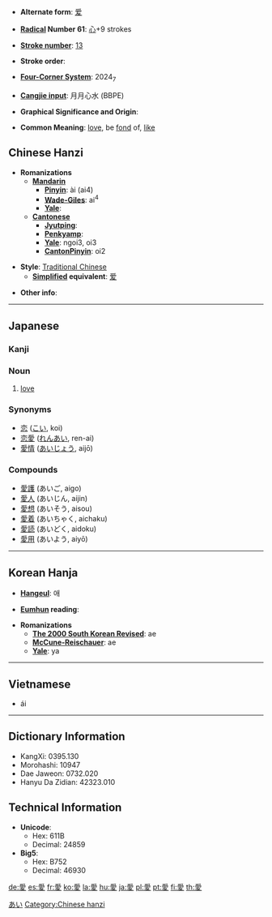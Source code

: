 * '''Alternate form''': [[爱]]

* '''[[Wiktionary:Chinese radical index| Radical]] Number 61''': [[Wiktionary:Chinese radical index 心|心]]+9 strokes

* '''[[Wiktionary:Chinese total strokes index|Stroke number]]''': [[Wiktionary:Chinese total strokes index 13|13]]

* '''Stroke order''': 

* '''[[Wiktionary:Chinese four corner index|Four-Corner System]]''': 2024<sub>7</sub>

* '''[[Wiktionary:Chinese Cangjie index|Cangjie input]]''': 月月心水 (BBPE)

* '''Graphical Significance and Origin''': 

* '''Common Meaning''': [[love]], be [[fond]] of, [[like]]

== Chinese Hanzi ==

* '''Romanizations'''
** '''[[Mandarin]]'''
*** '''[[Pinyin]]''': ài (ai4)
*** '''[[Wade-Giles]]''': ai<sup>4</sup>
*** '''[[Yale]]''': 
** '''[[Cantonese]]'''
*** '''[[Jyutping]]''':
*** '''[[Penkyamp]]''': 
*** '''[[Yale]]''': ngoi3, oi3
*** '''[[CantonPinyin]]''': oi2

* '''Style''': [[Traditional Chinese]] 
** '''[[Simplified Chinese|Simplified]] equivalent''': [[爱]]

* '''Other info''': 
----
== Japanese ==
[[Category:Japanese language|あい]]
===Kanji===
{{kanji|[[あい]] ([[ai]])|[[めでる]] ([[mederu]]), [[おしむ]] ([[oshimu]]), [[いとしい]] ([[itoshii]])}}

===Noun===
{{janoun|あい|ai}}
# [[love]]

===Synonyms===
* [[恋]] ([[こい]], koi)
* [[恋愛]] ([[れんあい]], ren-ai)
* [[愛情]] ([[あいじょう]], aijō)

===Compounds===
*[[愛護]] (あいご, aigo)
*[[愛人]] (あいじん, aijin)
*[[愛想]] (あいそう, aisou)
*[[愛着]] (あいちゃく, aichaku)
*[[愛読]] (あいどく, aidoku)
*[[愛用]] (あいよう, aiyō)

----

== Korean Hanja ==

* '''[[Hangeul]]''': 애

* '''[[Eumhun]] reading''': 

* '''Romanizations'''
** '''[[The 2000 South Korean Revised Romanization|The 2000 South Korean Revised]]''': ae
** '''[[McCune-Reischauer]]''': ae
** '''[[Yale]]''': ya
----

==Vietnamese==

* ái

-----
== Dictionary Information ==

* KangXi: 0395.130
* Morohashi: 10947
* Dae Jaweon: 0732.020
* Hanyu Da Zidian: 42323.010

== Technical Information ==

* '''Unicode''':
** Hex: 611B
** Decimal: 24859
* '''Big5''':
** Hex: B752
** Decimal: 46930

[[Category:Chinese hanzi]]

[[de:愛]]
[[es:愛]]
[[fr:愛]]
[[ko:愛]]
[[la:愛]]
[[hu:愛]]
[[ja:愛]]
[[pl:愛]]
[[pt:愛]]
[[fi:愛]]
[[th:愛]]